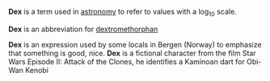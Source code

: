'''Dex''' is a term used in [[astronomy]] to refer to values with a log<sub>10</sub> scale.

'''Dex''' is an abbreviation for [[dextromethorphan]]

'''Dex''' is an expression used by some locals in Bergen (Norway) to emphasize that something is good, nice.
'''Dex''' is a fictional character from the film Star Wars Episode II: Attack of the Clones, he identifies a Kaminoan dart for Obi-Wan Kenobi

<!-- please expand this article, including use of mathematical formula &c, rather than deleting it and moving to wiktionary. it really requires an encyclopedic article -->

{{word-stub}}